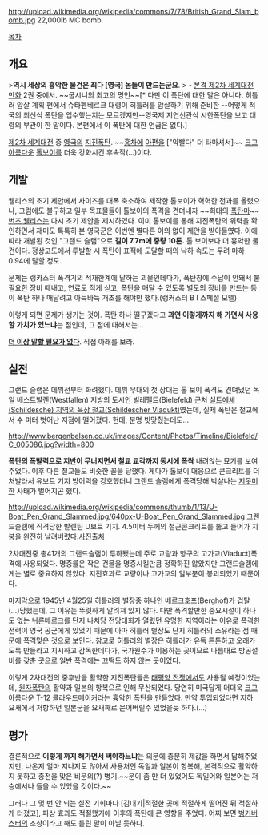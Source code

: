 http://upload.wikimedia.org/wikipedia/commons/7/78/British_Grand_Slam_bomb.jpg
22,000lb MC bomb.

[[목차]]
== 개요 ==
>'''역시 세상의 흉악한 물건은 죄다 [영국] 놈들이 만드는군요'''.
> - [[본격 제2차 세계대전 만화]] 2권 중에서.
~~굽시니의 최고의 명언~~[* 다만 이 폭탄에 대한 말은 아니다. 히틀러 암살 계획 편에서 슈타펜베르크 대령이 히틀러를 암살하기 위해 준비한 --어떻게 적국의 최신식 폭탄을 입수했는지는 모르겠지만--영국제 지연신관식 시한폭탄을 보고 대령의 부관이 한 말이다. 본편에서 이 폭탄에 대한 언급은 없다.]

[[제2차 세계대전]] 중 [[영국]]의 [[지진폭탄]]. ~~[[홍차]]에 [[아편]]을 ["약빨다" 더 타마셔서]~~ [[크고 아름다운]] [[톨보이]]를 더욱 강화시킨 후속작(...)이다.

== 개발 ==
웰리스의 초기 제안에서 사이즈를 대폭 축소하여 제작한 톨보이가 혁혁한 전과를 올렸으나, 그럼에도 불구하고 일부 목표물들이 톨보이의 폭격을 견뎌내자 ~~희대의 [[폭탄마]]~~ [[번즈 웰리스]]는 다시 초기 제안을 제시하였다. 이미 톨보이를 통해 지진폭탄의 위력을 확인하면서 재미도 톡톡히 본 영국군은 이번엔 별다른 이의 없이 제안을 받아들였다. 이에 따라 개발된 것인 "그랜드 슬램"으로 '''길이 7.7m에 중량 10톤.''' 톨 보이보다 더 흉악한 물건이다. 정상고도에서 투발할 시 폭탄이 표적에 도달할 때의 낙하 속도는 무려 마하 0.94에 달할 정도.

문제는 랭카스터 폭격기의 적재한계에 달하는 괴물인데다가, 폭탄창에 수납이 안돼서 불필요한 장비 떼내고, 연료도 적게 싣고, 폭탄을 매달 수 있도록 별도의 장비를 만드는 등 이 폭탄 하나 매달려고 아득바득 개조를 해야만 했다.(랭커스터 B I 스페셜 모델)

이렇게 되면 문제가 생기는 것이. 폭탄 하나 떨구겠다고 '''과연 이렇게까지 해 가면서 사용할 가치가 있느냐'''는 점인데, 그 점에 대해서는...

'''[[더 이상 말할 필요가 없다]]'''. 직접 아래를 보라.

== 실전 ==
그랜드 슬램은 데뷔전부터 화려했다. 데뷔 무대의 첫 상대는 톨 보이 폭격도 견뎌냈던 독일 베스트발렌(Westfallen) 지방의 도시인 빌레펠트(Bielefeld) 근처 [http://de.wikipedia.org/wiki/Schildescher_Viadukt 실트에셰(Schildesche) 지역의 육상 철교(Schildescher Viadukt)]였는데, 실제 폭탄은 철교에서 수 미터 벗어난 지점에 떨어졌다. 헌데, 분명 빗맞췄는데도...

http://www.bergenbelsen.co.uk/images/Content/Photos/Timeline/Bielefeld/C_005086.jpg?width=800

'''폭탄의 폭발력으로 지반이 무너지면서 철교 교각까지 동시에 폭싹''' 내려앉는 묘기를 보여주었다.
이후 다른 철교들도 비슷한 꼴을 당했다. 게다가 톨보이 대응으로 콘크리트를 더 처발라서 유보트 기지 방어력을 강호했더니 그랜드 슬램에게 폭격당해 박살나는 [[지못미]]한 사태가 벌어지곤 했다.

http://upload.wikimedia.org/wikipedia/commons/thumb/1/13/U-Boat_Pen_Grand_Slammed.jpg/640px-U-Boat_Pen_Grand_Slammed.jpg
그랜드슬램에 직격당한 발렌틴 U보트 기지. 4.5미터 두께의 철근콘크리트를 뚫고 들어가 지붕을 완전히 날려버렸다.[http://en.wikipedia.org/wiki/Valentin_submarine_pens#mediaviewer/File:U-Boat_Pen_Grand_Slammed.jpg 사진출처]

2차대전중 총41개의 그랜드슬램이 투하됐는데 주로 교량과 항구의 고가교(Viaduct)폭격에 사용되었다. 명중률은 작은 건물을 명중시킬만큼 정확하진 않았지만 그랜드슬램에게는 별로 중요하지 않았다. 지진효과로 교량이나 고가교의 일부분이 붕괴되었기 때문이다.

마지막으로 1945년 4월25일 히틀러의 별장중 하나인 베르크호프(Berghof)가 겁탈(…)당했는데, 그 이유는 뚜렷하게 알려져 있지 않다. 다만 폭격할만한 중요시설이 하나도 없는 뉘른베르크를 단지 나치당 전당대회가 열렸던 유명한 지역이라는 이유로 폭격한 전력이 영국 공군에게 있었기 때문에 아마 히틀러 별장도 단지 히틀러의 소유라는 점 때문에 폭격맞은 것으로 보인다. 참고로 히틀러의 별장은 히틀러가 유독 튼튼하고 오래가도록 만들라고 지시하고 감독한데다가, 국가원수가 이용하는 곳이므로 나름대로 방공설비를 갖춘 곳으로 일반 폭격에는 끄떡도 하지 않는 곳이었다.

이렇게 2차대전의 중후반을 활약한 지진폭탄들은 [[태평양 전쟁]]에서도 사용될 예정이었는데, [[원자폭탄]]의 활약과 일본의 항복으로 인해 무산되었다. 당연히 미국답게 더더욱 [[크고 아름다운]] [[T-12 클라우드메이커]]라는 흉악한 폭탄을 만들었다. 만약 투입되었다면 지하 요새에서 저항하던 일본군을 요새째로 묻어버릴수 있었을듯 하다.(...)
== 평가 ==
결론적으로 '''이렇게 까지 해가면서 써야하느냐'''는 의문에 충분히 제값을 하면서 답해주었지만,  나온지 얼마 지나지도 않아서 사용처인 독일과 일본이 항복해, 본격적으로 활약하지 못하고 종전을 맞은 비운의(?) 병기.~~운이 좀 만 더 있었어도 독일어와 일본어는 저승에서나 들을 수 있었을 것이다.~~ 

그러나 그 몇 번 안 되는 실전 기회마다 [김대기|적절한 곳에 적절하게 떨어진 뒤 적절하게 터졌고], 파상 효과도 적절했기에 이후의 폭탄에 큰 영향을 주었다. 어찌 보면 [[벙커버스터]]의 조상이라고 해도 틀린 말이 아닐 듯하다.


